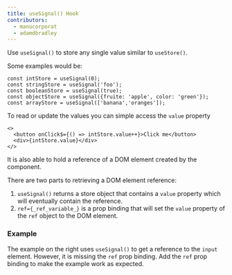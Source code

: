 ```yaml
---
title: useSignal() Hook
contributors:
  - manucorporat
  - adamdbradley
---
```


Use `useSignal()` to store any single value similar to `useStore()`. 

Some examples would be:
```
const intStore = useSignal(0);
const stringStore = useSignal('foo');
const booleanStore = useSignal(true);
const objectStore = useSignal({fruite: 'apple', color: 'green'});
const arrayStore = useSignal(['banana','oranges']);
```

To read or update the values you can simple access the `value` property
```
<>
  <button onClick$={() => intStore.value++}>Click me</button>
  <div>{intStore.value}</div>
</>
```

It is also able to hold a reference of a DOM element created by the component.

There are two parts to retrieving a DOM element reference:

1. `useSignal()` returns a store object that contains a `value` property which will eventually contain the reference.
2. `ref={_ref_variable_}` is a prop binding that will set the `value` property of the `ref` object to the DOM element.

### Example

The example on the right uses `useSignal()` to get a reference to the `input` element. However, it is missing the `ref` prop binding. Add the `ref` prop binding to make the example work as expected.
